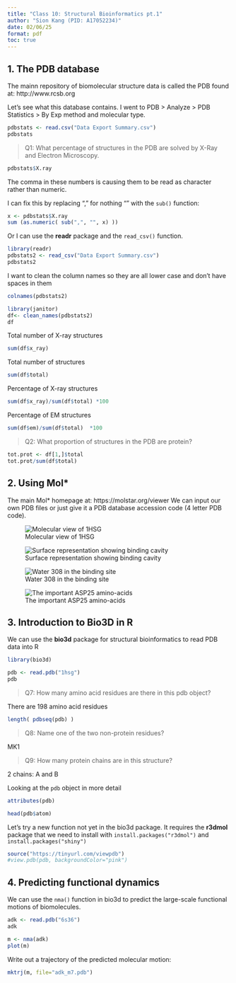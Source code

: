 ```yaml
---
title: "Class 10: Structural Bioinformatics pt.1"
author: "Sion Kang (PID: A17052234)"
date: 02/06/25
format: pdf
toc: true
---
```


## 1. The PDB database

The mainn repository of biomolecular structure data is called the PDB found at: http://www.rcsb.org

Let's see what this database contains. I went to PDB > Analyze > PDB Statistics > By Exp method and molecular type.

```r
pdbstats <- read.csv("Data Export Summary.csv")
pdbstats
```

> Q1: What percentage of structures in the PDB are solved by X-Ray and Electron Microscopy.

```r
pdbstats$X.ray
```
The comma in these numbers is causing them to be read as character rather than numeric. 

I can fix this by replacing "," for nothing "" with the `sub()` function:

```r
x <- pdbstats$X.ray
sum (as.numeric( sub(",", "", x) ))
```

Or I can use the **readr** package and the `read_csv()` function. 

```r
library(readr)
pdbstats2 <- read_csv("Data Export Summary.csv")
pdbstats2
```

I want to clean the column names so they are all lower case and don't have spaces in them
```r
colnames(pdbstats2)
```

```r
library(janitor)
df<- clean_names(pdbstats2)
df
```

Total number of X-ray structures
```r
sum(df$x_ray)
```

Total number of structures
```r
sum(df$total)
```

Percentage of X-ray structures
```r
sum(df$x_ray)/sum(df$total) *100
```

Percentage of EM structures
```r
sum(df$em)/sum(df$total)  *100
```

> Q2: What proportion of structures in the PDB are protein?

```r
tot.prot <- df[1,]$total
tot.prot/sum(df$total)
```



## 2. Using Mol*

The main Mol* homepage at: https://molstar.org/viewer 
We can input our own PDB files or just give it a PDB database accession code (4 letter PDB code).

![Molecular view of 1HSG](1HSG.png)

![Surface representation showing binding cavity](1HSG-2.png)

![Water 308 in the binding site](1HSG-4.png)

![The important ASP25 amino-acids](1HSG-5.png)

## 3. Introduction to Bio3D in R

We can use the **bio3d** package for structural bioinformatics to read PDB data into R

```r
library(bio3d)

pdb <- read.pdb("1hsg")
pdb
```

> Q7: How many amino acid residues are there in this pdb object?

There are 198 amino acid residues

```r
length( pdbseq(pdb) )
```

>Q8: Name one of the two non-protein residues?

MK1

>Q9: How many protein chains are in this structure?

2 chains: A and B


Looking at the `pdb` object in more detail

```r
attributes(pdb)
```


```r
head(pdb$atom)
```

Let's try a new function not yet in the bio3d package. It requires the **r3dmol** package that we need to install with `install.packages("r3dmol")` and `install.packages("shiny")`

```r
source("https://tinyurl.com/viewpdb")
#view.pdb(pdb, backgroundColor="pink")
```

## 4. Predicting functional dynamics

We can use the `nma()` function in bio3d to predict the large-scale functional motions of biomolecules. 

```r
adk <- read.pdb("6s36")
adk
```

```r
m <- nma(adk)
plot(m)
```

Write out a trajectory of the predicted molecular motion:
```r
mktrj(m, file="adk_m7.pdb")
```














